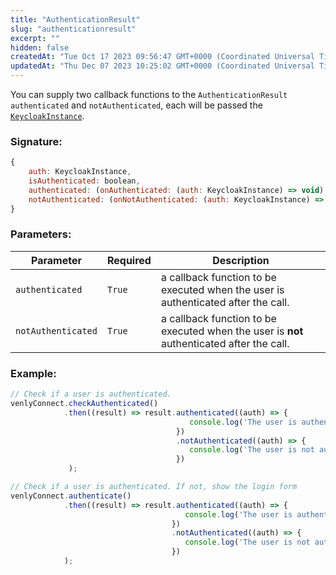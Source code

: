 ```yaml
---
title: "AuthenticationResult"
slug: "authenticationresult"
excerpt: ""
hidden: false
createdAt: "Tue Oct 17 2023 09:56:47 GMT+0000 (Coordinated Universal Time)"
updatedAt: "Thu Dec 07 2023 10:25:02 GMT+0000 (Coordinated Universal Time)"
---
```

You can supply two callback functions to the `AuthenticationResult` `authenticated` and `notAuthenticated`, each will be passed the [`KeycloakInstance`](https://venly.readme.io/docs/keycloakinstance).

### Signature:

```javascript
{
    auth: KeycloakInstance,
    isAuthenticated: boolean,
    authenticated: (onAuthenticated: (auth: KeycloakInstance) => void) => AuthenticationResult;
    notAuthenticated: (onNotAuthenticated: (auth: KeycloakInstance) => void) => AuthenticationResult;
}
```

### Parameters:

| Parameter          | **Required** | Description                                                                               |
| ------------------ | ------------ | ----------------------------------------------------------------------------------------- |
| `authenticated`    | `True`       | a callback function to be executed when the user is authenticated after the call.         |
| `notAuthenticated` | `True`       | a callback function to be executed when the user is **not** authenticated after the call. |

### Example:

```javascript
// Check if a user is authenticated.
venlyConnect.checkAuthenticated()
            .then((result) => result.authenticated((auth) => {
                                        console.log('The user is authenticated: ' + auth.subject);
                                     })
                                     .notAuthenticated((auth) => {
                                        console.log('The user is not authenticated');
                                     })
             );

// Check if a user is authenticated. If not, show the login form
venlyConnect.authenticate()
            .then((result) => result.authenticated((auth) => {
                                       console.log('The user is authenticated: '  + auth.subject);
                                    })
                                    .notAuthenticated((auth) => {
                                       console.log('The user is not authenticated');
                                    })
            );
```
